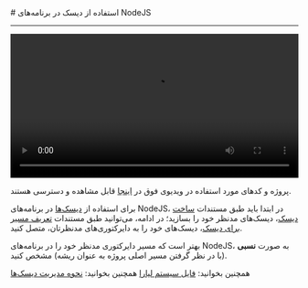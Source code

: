 

<Layout>
<Head>
<title>مستندات استفاده از دیسک‌ها در NodeJS - لیارا</title>
</Head>
# استفاده از دیسک در برنامه‌های NodeJS
<hr className="mb-2" />
<video
    src="https://files.liara.ir/liara/nodejs/nodejs-disks.mp4"
    controls="controls"
    className="block w-full"
    width="100%"
></video>
<br />

<Alert variant="info">
<p>
پروژه و کدهای مورد استفاده در ویدیوی فوق در <a href="https://github.com/liara-cloud/nodejs-getting-started/tree/diskSetup" className="text-[#2196f3] ">اینجا</a> قابل مشاهده و دسترسی هستند.
</p>
</Alert>

برای استفاده از <a href="../../disks/about" className="text-[#2196f3] ">دیسک‌ها</a> در برنامه‌های NodeJS، در ابتدا باید طبق مستندات <a href="../../disks/manage/create" className="text-[#2196f3] ">ساخت دیسک</a>، دیسک‌های مدنظر خود را بسازید؛ در ادامه، می‌توانید طبق مستندات <a href="../../disks/manage/route" className="text-[#2196f3] ">تعریف مسیر برای دیسک</a>، دیسک‌های خود را به دایرکتوری‌های مدنظرتان، متصل کنید.

بهتر است که مسیر دایرکتوری مدنظر خود را در برنامه‌های NodeJS، به صورت <b>نسبی</b> (با در نظر گرفتن مسیر اصلی پروژه به عنوان ریشه) مشخص کنید.

<Alert variant='success'>همچنین بخوانید: <a href="../../details/file-system" className="text-[#2196f3] ">فایل سیستم لیارا</a></Alert>
<Alert variant='success'>همچنین بخوانید: <a href="../../disks/manage/about" className="text-[#2196f3] ">نحوه مدیریت دیسک‌ها</a></Alert>

<NextPage next="./set-logs" />
</Layout>